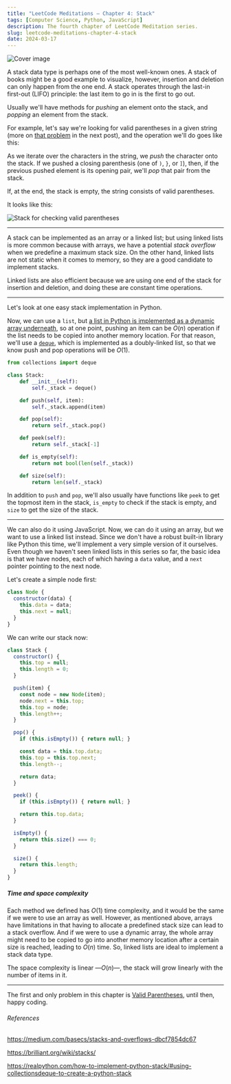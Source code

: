 ```yaml
---
title: "LeetCode Meditations — Chapter 4: Stack"
tags: [Computer Science, Python, JavaScript]
description: The fourth chapter of LeetCode Meditation series.
slug: leetcode-meditations-chapter-4-stack
date: 2024-03-17
---
```


![Cover image](https://raw.githubusercontent.com/rivea0/leetcode-meditations-assets/main/src/2024-03-17/18-lm-ch4.png)


A stack data type is perhaps one of the most well-known ones. A stack of books might be a good example to visualize, however, insertion and deletion can only happen from the one end. A stack operates through the last-in first-out (LIFO) principle: the last item to go in is the first to go out.

Usually we'll have methods for _pushing_ an element onto the stack, and _popping_ an element from the stack.

For example, let's say we're looking for valid parentheses in a given string (more on [that problem](https://leetcode.com/problems/valid-parentheses) in the next post), and the operation we'll do goes like this:

As we iterate over the characters in the string, we _push_ the character onto the stack. If we pushed a closing parenthesis (one of `)`, `}`, or `]`), then, if the previous pushed element is its opening pair, we'll _pop_ that pair from the stack.

If, at the end, the stack is empty, the string consists of valid parentheses.

It looks like this:

![Stack for checking valid parentheses](https://raw.githubusercontent.com/rivea0/leetcode-meditations-assets/main/src/2024-03-17/stack.gif)

---

A stack can be implemented as an array or a linked list; but using linked lists is more common because with arrays, we have a potential _stack overflow_ when we predefine a maximum stack size. On the other hand, linked lists are not static when it comes to memory, so they are a good candidate to implement stacks. 

Linked lists are also efficient because we are using one end of the stack for insertion and deletion, and doing these are constant time operations. 

---

Let's look at one easy stack implementation in Python.

Now, we can use a `list`, but [a list in Python is implemented as a dynamic array underneath](https://docs.python.org/3/faq/design.html#how-are-lists-implemented-in-cpython), so at one point, pushing an item can be $O(n)$ operation if the list needs to be copied into another memory location. For that reason, we'll use a [`deque`](https://docs.python.org/3/library/collections.html#collections.deque), which is implemented as a doubly-linked list, so that we know push and pop operations will be $O(1)$.

```python
from collections import deque

class Stack:
    def __init__(self):
        self._stack = deque()

    def push(self, item):
        self._stack.append(item)

    def pop(self):
        return self._stack.pop()

    def peek(self):
        return self._stack[-1]

    def is_empty(self):
        return not bool(len(self._stack))

    def size(self):
        return len(self._stack)
```

In addition to `push` and `pop`, we'll also usually have functions like `peek` to get the topmost item in the stack, `is_empty` to check if the stack is empty, and `size` to get the size of the stack.

---

We can also do it using JavaScript. Now, we can do it using an array, but we want to use a linked list instead. Since we don't have a robust built-in library like Python this time, we'll implement a very simple version of it ourselves.
Even though we haven't seen linked lists in this series so far, the basic idea is that we have nodes, each of which having a `data` value, and a `next` pointer pointing to the next node.

Let's create a simple node first:

```js
class Node {
  constructor(data) {
    this.data = data;
    this.next = null;
  }
}
```

We can write our stack now:

```js
class Stack {
  constructor() {
    this.top = null;
    this.length = 0;
  }

  push(item) {
    const node = new Node(item);
    node.next = this.top;
    this.top = node;
    this.length++;
  }

  pop() {
    if (this.isEmpty()) { return null; }

    const data = this.top.data;
    this.top = this.top.next;
    this.length--;

    return data;
  }

  peek() {
    if (this.isEmpty()) { return null; }

    return this.top.data;
  }

  isEmpty() {
    return this.size() === 0;
  }

  size() {
    return this.length;
  }
}
```

##### Time and space complexity

Each method we defined has $O(1)$ time complexity, and it would be the same if we were to use an array as well. However, as mentioned above, arrays have limitations in that having to allocate a predefined stack size can lead to a stack overflow. And if we were to use a dynamic array, the whole array might need to be copied to go into another memory location after a certain size is reached, leading to $O(n)$ time. So, linked lists are ideal to implement a stack data type.

The space complexity is linear —$O(n)$—, the stack will grow linearly with the number of items in it.

---

The first and only problem in this chapter is [Valid Parentheses](https://leetcode.com/problems/valid-parentheses), until then, happy coding.

###### References

https://medium.com/basecs/stacks-and-overflows-dbcf7854dc67

https://brilliant.org/wiki/stacks/

https://realpython.com/how-to-implement-python-stack/#using-collectionsdeque-to-create-a-python-stack
